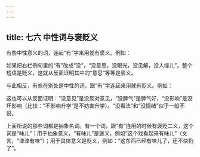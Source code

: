 ```yaml
---
---
---
```

title: 七六 中性词与褒贬义
---






有些中性意义的词，连起“有”字来用就有褒义。例如：



如果把右栏例句里的“有”改成“没”，“没意思，没眼光，没见解，没人缘儿”，整个短语是贬义，这就从反面证明其中的“意思”等等是褒义。

与此相反，有些在别处是中性的词，跟“有”字连起来用就有贬义。例如：



这也可以从反面证明：“没意见”是没反对意见，“没脾气”是脾气好，“没影响”是没坏影响（比较：“不影响升学”是不妨害升学）。“没看法”和“没情绪”似乎一般不说。

上面所说的那些词都是抽象名词。有一个词，跟“有”连用的时候有褒贬二义，这个词是“味儿”：用于抽象意义，“有味儿”是褒义，例如“这个戏看起来有味儿”（文言，“津津有味”）；用于具体意义是贬义，例如：“这东西已经有味儿了，还不快扔了”。